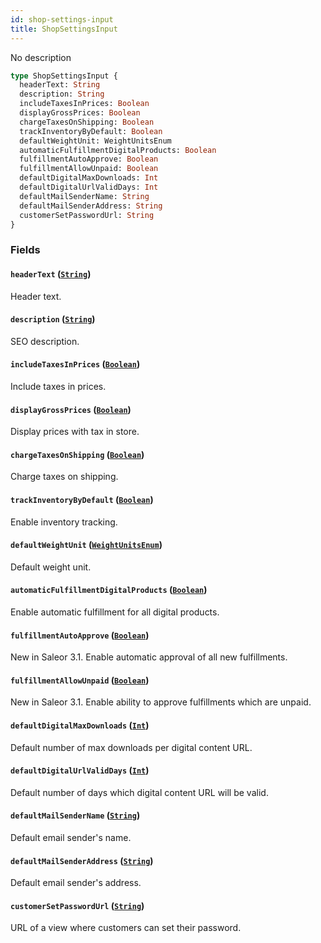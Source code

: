 ```yaml
---
id: shop-settings-input
title: ShopSettingsInput
---
```


No description

```graphql
type ShopSettingsInput {
  headerText: String
  description: String
  includeTaxesInPrices: Boolean
  displayGrossPrices: Boolean
  chargeTaxesOnShipping: Boolean
  trackInventoryByDefault: Boolean
  defaultWeightUnit: WeightUnitsEnum
  automaticFulfillmentDigitalProducts: Boolean
  fulfillmentAutoApprove: Boolean
  fulfillmentAllowUnpaid: Boolean
  defaultDigitalMaxDownloads: Int
  defaultDigitalUrlValidDays: Int
  defaultMailSenderName: String
  defaultMailSenderAddress: String
  customerSetPasswordUrl: String
}
```

### Fields

#### `headerText` ([`String`](/docs/developer/api-reference/scalars/string))

Header text.

#### `description` ([`String`](/docs/developer/api-reference/scalars/string))

SEO description.

#### `includeTaxesInPrices` ([`Boolean`](/docs/developer/api-reference/scalars/boolean))

Include taxes in prices.

#### `displayGrossPrices` ([`Boolean`](/docs/developer/api-reference/scalars/boolean))

Display prices with tax in store.

#### `chargeTaxesOnShipping` ([`Boolean`](/docs/developer/api-reference/scalars/boolean))

Charge taxes on shipping.

#### `trackInventoryByDefault` ([`Boolean`](/docs/developer/api-reference/scalars/boolean))

Enable inventory tracking.

#### `defaultWeightUnit` ([`WeightUnitsEnum`](/docs/developer/api-reference/enums/weight-units-enum))

Default weight unit.

#### `automaticFulfillmentDigitalProducts` ([`Boolean`](/docs/developer/api-reference/scalars/boolean))

Enable automatic fulfillment for all digital products.

#### `fulfillmentAutoApprove` ([`Boolean`](/docs/developer/api-reference/scalars/boolean))

New in Saleor 3.1. Enable automatic approval of all new fulfillments.

#### `fulfillmentAllowUnpaid` ([`Boolean`](/docs/developer/api-reference/scalars/boolean))

New in Saleor 3.1. Enable ability to approve fulfillments which are unpaid.

#### `defaultDigitalMaxDownloads` ([`Int`](/docs/developer/api-reference/scalars/int))

Default number of max downloads per digital content URL.

#### `defaultDigitalUrlValidDays` ([`Int`](/docs/developer/api-reference/scalars/int))

Default number of days which digital content URL will be valid.

#### `defaultMailSenderName` ([`String`](/docs/developer/api-reference/scalars/string))

Default email sender's name.

#### `defaultMailSenderAddress` ([`String`](/docs/developer/api-reference/scalars/string))

Default email sender's address.

#### `customerSetPasswordUrl` ([`String`](/docs/developer/api-reference/scalars/string))

URL of a view where customers can set their password.
